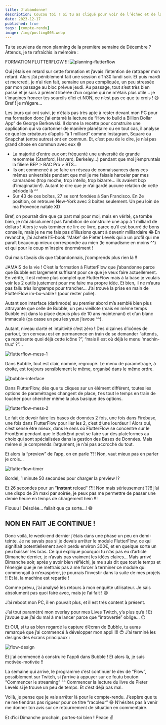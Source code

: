 ```yaml
---
title: J'abandonne!
description: Coucou toi ! Si tu as cliqué pour voir de l’échec et de la lamentation, désolée de te dire que tu n’es pas au bon endroit ! ^^
date: 2023-12-17
published: true
tags: [compte-rendu]
image: /img/postimg005.webp
---
```


Tu te souviens de mon planning de la première semaine de Décembre ? Attends, je te rafraîchis la mémoire :

FORMATION FLUTTERFLOW !!!
![planning-flutterflow](../img/planning-flutterflow.png)

Oui j’étais en retard sur cette formation et j’avais l’intention de rattraper mon retard. Alors j’ai péniblement fait une session d’1h30 lundi soir. Et puis mardi et mercredi, je n’ai rien fait, semaine un peu compliquée, un peu stressée par mon passage au bloc prévue jeudi. Au passage, tout s’est très bien passé et je suis à présent libérée d’un organe qui ne m’étais plus utile… je t’imagines froncer tes sourcils d’ici et NON, ce n’est pas ce que tu crois ! 😅 Bref ! je m’égare…

Les jours qui ont suivi, je n’étais pas très apte à rester devant mon PC pour ma formation donc j’ai entamé la lecture de “How to build a Billion Dollar App” de George Berkowski. Il donne la recette pour construire une application qui va cartonner de manière planétaire ou en tout cas, il analyse ce que les créateurs d’applis “à 1 milliard” comme Instagram, Square ou Snapchat (entre autres) ont en commun. Et, c’est peu de le dire, je n’ai pas grand chose en commun avec eux 😅

- La majorité d’entre eux ont fréquenté une université de grande renommée (Stanford, Harvard, Berkeley…) pendant que moi j’empruntais la filière BEP > BAC Pro > BTS…
- Ils ont commencé à se faire un réseau de connaissances dans ces mêmes universités pendant que moi je me faisais harceler par mes camarades (trop moche, trop intello, trop bizarre… ils avaient bcp d’imagination!). Autant te dire que je n’ai gardé aucune relation de cette période là ^^
- Sur 43 de ces boîtes, 27 se sont fondées à San Francisco. En 2e position, on retrouve New-York avec 3 boîtes seulement. Un peu loin de ma Provence natale XD

Bref, on pourrait dire que ça part mal pour moi, mais en vérité, ça tombe bien, je n’ai absolument pas l’ambition de construire une app à 1 milliard de dollars ! Alors je vais terminer de lire ce livre, parce qu’il est bourré de bons conseils, mais je ne me fais pas d’illusions quant à devenir milliardaire 😂 En revanche, j’ai acheté l’E-book “Make” de Pieter Levels qui a un profil qui me paraît beaucoup mieux correspondre au mien (le nomadisme en moins ^^) et qui pour le coup m'inspire énormément !

Oui mais t’avais dis que t’abandonnais, j’comprends plus rien là !!

JAMAIS de la vie ! C’est la formation à FlutterFlow que j’abandonne parce que Bubble est largement suffisant pour ce que je veux faire actuellement. En vérité, il est même plus complet que FlutterFlow mais à la base je voulais voir les 2 outils justement pour me faire ma propre idée. Et bien, il ne m’aura pas fallu très longtemps pour trancher… J’ai trouvé la prise en main de FlutterFlow im-bu-vable ! (pour rester polie).

Autant son interface (darkmode) au premier abord m’a semblé bien plus attrayante que celle de Bubble, un peu vieillote (mais en même temps Bubble est dans la place depuis plus de 10 ans maintenant) et d’un blanc immaculé (ça casse un peu les yeux j’avoue ^^).

Autant, niveau clarté et intuitivité c’est zéro ! Des dizaines d’icônes de partout, ton cerveau est en permanence en train de se demander “attends, ça représente quoi déjà cette icône ?”, “mais il est où déjà le menu ‘machin-truc’ ?”…

![flutterflow-mess-1](../img/flutterflow-mess-1.webp)

Dans Bubble, tout est clair, nommé, regroupé. Le menu de paramétrage, à droite, est toujours sensiblement le même, organisé dans le même ordre.

![bubble-interface](../img/bubble-clean.webp)

Dans FlutterFlow, dès que tu cliques sur un élément différent, toutes les options de paramétrages changent de place, t’es tout le temps en train de loucher pour chercher même la plus basique des options.

![flutterflow-mess-2](../img/flutterflow-mess-2.webp)

Le fait de devoir faire les bases de données 2 fois, une fois dans Firebase, une fois dans FlutterFlow pour lier les 2, c’est d’une lourdeur ! Alors oui, c’est sensé être mieux, dans le sens où FlutterFlow se concentre sur le FrontEnd pendant que le BackEnd peut se faire sur des plateformes au choix qui sont spécialisées dans la gestion des Bases de Données. Mais même si je comprends l’argument, je n’ai pas accroché du tout.

Et alors la “preview” de l’app, on en parle ??! Non, vaut mieux pas en parler je crois…

![flutterflow-timer](../img/flutterflow-timer.webp)

Bordel, 1 minute 50 secondes pour charger la preview !?

Et 26 secondes pour un "**instant** reload” !?!! Non mais sérieusement ??!! j’ai une dispo de 2h maxi par soirée, je peux pas me permettre de passer une demie heure en temps de chargement hein !!!

Fiouuu ! Désolée… fallait que ça sorte…! 😅

## NON EN FAIT JE CONTINUE !

Donc voilà, le week-end dernier j’étais dans une phase un peu en demi-teinte. Je ne savais pas si je devais arrêter le module FlutterFlow, ce qui signifiait potentiellement avoir perdu environ 300€, et en quelque sorte un peu baisser les bras. Ce qui explique pourquoi tu n’as pas eu d’article Dimanche dernier, je n’avais pas vraiment les idées claires… Mais arrivé Dimanche soir, après y avoir bien réfléchi, je me suis dit que tout le temps et l’énergie que je ne mettrais pas à me forcer à terminer ce module qui commençait à m’exaspérer, je pourrais l’investir dans la suite de mes projets !! Et là, la machine est repartie !

Comme prévu, j’ai analysé les retours à mon enquête utilisateur. Je sais absolument pas quoi faire avec, mais je l’ai fait ! 😄

J’ai reboot mon PC, il en pouvait plus, et il est très content à présent.

J’ai tout paramétré mon overlay pour mes Lives Twitch, y’a plus qu’à ! Et j’avoue que j’ai du mal à me lancer parce que “introvertie” oblige… 😑

Et OUI, si tu as bien regardé la capture d’écran de Bubble, tu auras remarqué que j’ai commencé à développer mon appli !!! 😍 J’ai terminé les designs des écrans principaux :

![flow-design](../img/flow-design.webp)

Et j'ai commencé à construire l'appli dans Bubble ! Et alors là, je suis motivée-motivée !!

La semaine qui arrive, le programme c’est continuer le dev de “Flow”, possiblement sur Twitch, si j’arrive à appuyer sur ce foutu bouton “Commencer le streaming” ^^ Commencer la lecture du livre de Pieter Levels si je trouve un peu de temps. Et c’est déjà pas mal.

Voilà, je pense que je vais arrêter là pour le compte-rendu. J’espère que tu ne me tiendras pas rigueur pour ce titre “racoleur” 😄 N’hésites pas à venir me donner ton avis sur ce retournement de situation en commentaire.

Et d’ici Dimanche prochain, portes-toi bien ! Peace ✌️
